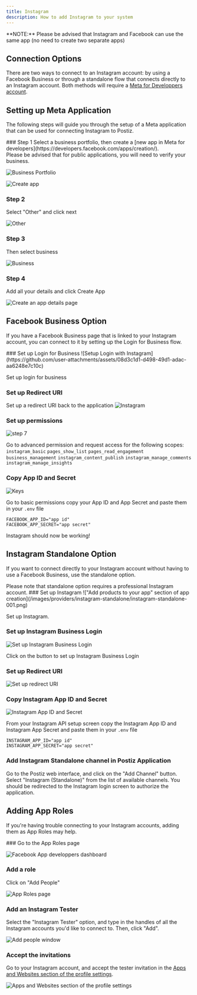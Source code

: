 ```yaml
---
title: Instagram
description: How to add Instagram to your system
---
```



<Callout type="warning">
	**NOTE:** Please be advised that Instagram and Facebook can use the same app (no need to create two separate apps)
</Callout>

## Connection Options
There are two ways to connect to an Instagram account: by using a Facebook Business or through a standalone flow that connects directly to an Instagram account. Both methods will require a [Meta for Developpers account](https://developers.facebook.com/apps/).

## Setting up Meta Application

The following steps will guide you through the setup of a Meta application that can be used for connecting Instagram to Postiz.

<Steps>
### Step 1
Select a business portfolio, then create a [new app in Meta for developers](https://developers.facebook.com/apps/creation/).<br />
Please be advised that for public applications, you will need to verify your business.

![Business Portfolio](https://i.imgur.com/o5QIKox.png)

![Create app](https://i.imgur.com/yRt0ZDI.png)

### Step 2
Select "Other" and click next

![Other](https://i.imgur.com/M1R4aOf.png)

### Step 3
Then select business

![Business](https://github.com/user-attachments/assets/74bde861-5441-46bb-b5b8-c5229e980237)

### Step 4
Add all your details and click Create App

![Create an app details page](https://github.com/user-attachments/assets/f0c03825-0f9b-4467-94a4-ab8cf6ed7e1d)

</Steps>

## Facebook Business Option

If you have a Facebook Business page that is linked to your Instagram account, you can connect to it by setting up the Login for Business flow.

<Steps>
### Set up Login for Business
![Setup Login with Instagram](https://github.com/user-attachments/assets/08d3c1d1-d498-49d1-adac-aa6248e7c10c)

Set up login for business

### Set up Redirect URI
Set up a redirect URI back to the application
![Instagram](https://github.com/user-attachments/assets/78496d3f-3b84-4724-afc8-ed217d892c6d)

<OAuth2Redirect provider = "instagram" />

### Set up permissions
![step 7](https://github.com/user-attachments/assets/a81aa2a3-de66-4099-906b-b78c641d1a23)

Go to advanced permission and request access for the following scopes:
`instagram_basic`
`pages_show_list`
`pages_read_engagement`
`business_management`
`instagram_content_publish`
`instagram_manage_comments`
`instagram_manage_insights`

### Copy App ID and Secret
![Keys](https://github.com/user-attachments/assets/ac11f87f-4951-47f8-8344-7fbc9de942e4)

Go to basic permissions copy your App ID and App Secret and paste them in your `.env` file

```env
FACEBOOK_APP_ID="app id"
FACEBOOK_APP_SECRET="app secret"
```

Instagram should now be working!
</Steps>


## Instagram Standalone Option

If you want to connect directly to your Instagram account without having to use a Facebook Business, use the standalone option. 

<Callout type="warning">
	 Please note that standalone option requires a professional Instagram account.
</Callout>

<Steps>
### Set up Instagram
!["Add products to your app" section of app creation](/images/providers/instagram-standalone/instagram-standalone-001.png)

Set up Instagram.

### Set up Instagram Business Login
![Set up Instagram Business Login](/images/providers/instagram-standalone/instagram-standalone-002.png)

Click on the button to set up Instagram Business Login

### Set up Redirect URI
![Set up redirect URI](/images/providers/instagram-standalone/instagram-standalone-003.png)

<OAuth2Redirect provider = "instagram-standalone" />

### Copy Instagram App ID and Secret
![Instagram App ID and Secret](/images/providers/instagram-standalone/instagram-standalone-004.png)

From your Instagram API setup screen copy the Instagram App ID and Instagram App Secret and paste them in your `.env` file

```env
INSTAGRAM_APP_ID="app id"
INSTAGRAM_APP_SECRET="app secret"
```

### Add Instagram Standalone channel in Postiz Application

Go to the Postiz web interface, and click on the "Add Channel" button. Select "Instagram (Standalone)" from the list of available channels. You should be redirected to the Instagram login screen to authorize the application.
</Steps>

## Adding App Roles

If you're having trouble connecting to your Instagram accounts, adding them as App Roles may help.

<Steps>
### Go to the App Roles page

![Facebook App developpers dashboard](https://i.imgur.com/XPDtMvg.png)

### Add a role

Click on "Add People"

![App Roles page](https://i.imgur.com/ZdIDGYf.png)

### Add an Instagram Tester

Select the "Instagram Tester" option, and type in the handles of all the Instagram accounts you'd like to connect to. Then, click "Add".

![Add people window](https://i.imgur.com/VqF4xDJ.png)

### Accept the invitations

Go to your Instagram account, and accept the tester invitation in the [Apps and Websites section of the profile settings](https://www.instagram.com/accounts/manage_access/).

![Apps and Websites section of the profile settings](https://i.imgur.com/zODkmtD.png)

</Steps>

